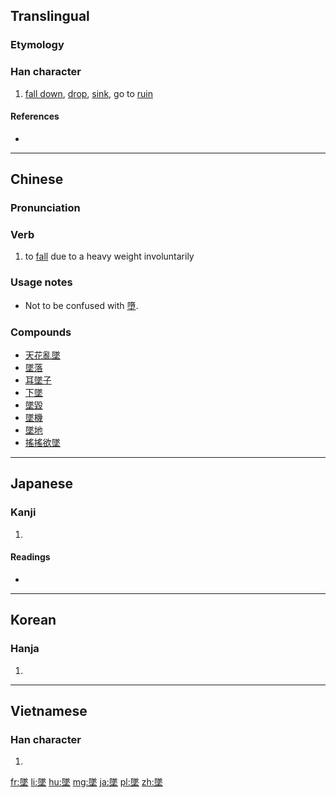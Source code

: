 {{also|坠|墮}}
==Translingual==

===Etymology===
{{Han compound|隊|土|c1=p|c2=s|ls=psc}}

===Han character===
{{Han char|rn=32|rad=土|as=12|sn=15|four=7810<sub>4</sub>|canj=弓人土 (NOG)|ids=⿱[[隊]][[土]]}}

# [[fall down]], [[drop]], [[sink]], go to [[ruin]]

====References====
* {{Han ref|kx=0238.220|dkj=05451|dj=0477.070|hdz=10484.060|uh=589C|ud=22684|bh=BC59|bd=48217}}

----

==Chinese==
{{zh-hanzi-box|[[坠]]|[[墜]]}}

===Pronunciation===
{{zh-pron
|m=zhuì
|c=zeoi6
|h=pfs=chhui
|cat=v
}}

===Verb===
{{zh-verb}}

# to [[fall]] due to a heavy weight involuntarily

===Usage notes===
* Not to be confused with [[墮]].

===Compounds===
* [[天花亂墜]]
* [[墜落]]
* [[耳墜子]]
* [[下墜]]
* [[墜毀]]
* [[墜機]]
* [[墜地]]
* [[搖搖欲墜]]

----

==Japanese==

===Kanji===
{{ja-kanji|grade=c|rs=土12}}

# {{defn|lang=ja|sort=土12}}

====Readings====
* {{ja-readings|on=[[つい]] (tsui)|kun=[[おちる]] (ochiru)}}

----

==Korean==

===Hanja===
{{ko-hanja|hangeul=추|rv=chu|mr=ch'u}}

# {{defn|lang=ko|sort=土12}}

----

==Vietnamese==

===Han character===
{{vi-hantu|[[trụy]], [[truỵ]], [[đụi]]|rs=土12}}

# {{defn|lang=vi|sort=土12}}

[[fr:墜]]
[[li:墜]]
[[hu:墜]]
[[mg:墜]]
[[ja:墜]]
[[pl:墜]]
[[zh:墜]]
